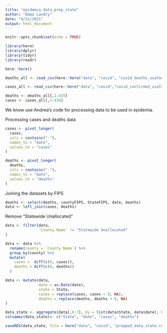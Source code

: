 ```yaml
---
title: "epidemia_data_prep_state"
author: "Emma Landry"
date: "4/21/2021"
output: html_document
---
```


```r
knitr::opts_chunk$set(echo = TRUE)
```

```r
library(here)
library(dplyr)
library(tidyr)
library(readr)
```

```r
here::here()
```

```r
deaths_all <- read_csv(here::here("data", "covid", "covid_deaths_usafacts.csv"))

cases_all <- read_csv(here::here("data", "covid","covid_confirmed_usafacts.csv" ))
```


```r
deaths <- deaths_all[,1:439]
cases <- cases_all[,1:439]
```


We know use Andrea's code for processing data to be used in epidemia.

Processing cases and deaths data
```r
cases <- pivot_longer(
  cases, 
  cols = contains("-"), 
  names_to = "date", 
  values_to = "cases"
)
```

```r
deaths <- pivot_longer(
  deaths, 
  cols = contains("-"), 
  names_to = "date", 
  values_to = "deaths"
)
```

Joining the datasets by FIPS
```r
deaths <- select(deaths, countyFIPS, StateFIPS, date, deaths)
data <- left_join(cases, deaths)
```

Remove "Statewide Unallocated"
```r
data <- filter(data,
               `County Name` != "Statewide Unallocated"
)
```


```r
data <- data %>% 
  rename(county = `County Name`) %>%
  group_by(county) %>% 
  mutate(
    cases =  diff(c(0, cases)), 
    deaths = diff(c(0, deaths))
  )
```

```r
data <- mutate(data,
               date = as.Date(date),
               state = State,
               cases = replace(cases, cases < 0, NA),
               deaths = replace(deaths, deaths < 0, NA)
)
```


```r
data_state <- aggregate(data[,6:7], by = list(data$State, data$date), FUN = sum, na.rm= TRUE)
colnames(data_state)<- c("State", "date", "cases", "deaths")
```

```r
saveRDS(data_state, file = here("data", "covid", "prepped_data_state.rds"))
```

